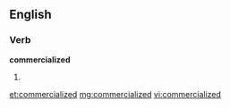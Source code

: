 ==English==

===Verb===
'''commercialized'''

# {{past of|[[commercialize]]}}

[[et:commercialized]]
[[mg:commercialized]]
[[vi:commercialized]]